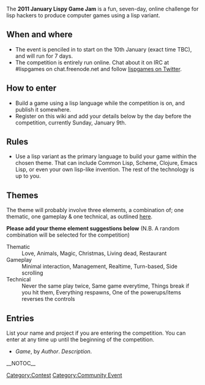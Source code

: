 The '''2011 January Lispy Game Jam''' is a fun, seven-day, online challenge for lisp hackers to produce computer games using a lisp variant.

== When and where ==

* The event is penciled in to start on the 10th January (exact time TBC), and will run for 7 days.
* The competition is entirely run online.  Chat about it on IRC at #lispgames on chat.freenode.net and follow [http://twitter.com/lispgames lispgames on Twitter].

== How to enter ==

* Build a game using a lisp language while the competition is on, and publish it somewhere.
* Register on this wiki and add your details below by the day before the competition, currently Sunday, January 9th.

== Rules ==

* Use a lisp variant as the primary language to build your game within the chosen theme.  That can include Common Lisp, Scheme, Clojure, Emacs Lisp, or even your own lisp-like invention.  The rest of the technology is up to you.

== Themes ==

The theme will probably involve three elements, a combination of; one thematic, one gameplay & one technical, as outlined [http://globalgamejam.org/wiki/content-theme-competition-restraints-tracks here].

'''Please add your theme element suggestions below''' (N.B. A random combination will be selected for the competition)

; Thematic
: Love, Animals, Magic, Christmas, Living dead, Restaurant
; Gameplay
: Minimal interaction, Management, Realtime, Turn-based, Side scrolling
; Technical
: Never the same play twice, Same game everytime, Things break if you hit them, Everything respawns, One of the powerups/items reverses the controls

== Entries ==

List your name and project if you are entering the competition.  You can enter at any time up until the beginning of the competition.

* ''Game'', by ''Author''. ''Description''.

[[Category:Contest]]
[[Category:Community Event]]
__NOTOC__